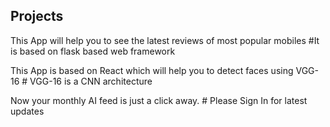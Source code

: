 ## Projects

<ProjectCard title="Mobile Review App" link="https://flask-webscrapper.herokuapp.com" bg="linear-gradient(to right, #4568dc 0%,#b06ab3 100%)">
This App will help you to see the latest reviews of most popular mobiles #It is based on flask based web framework
</ProjectCard>

<ProjectCard title="Face Detection App" link="https://frontend-smartdetect.herokuapp.com/" bg="linear-gradient(to right, #26F596 0%, #0499F2
 100%)">
This App is based on React which will help you to detect faces using VGG-16 # VGG-16 is a CNN architecture
</ProjectCard>

<ProjectCard title="Latest AI Article Feed" link="https://smilyamit.github.io/ML-Feed/" bg="linear-gradient(to right, #05D6D9  0%, #F907FC
 100%)">
Now your monthly AI feed is just a click away. # Please Sign In for latest updates
</ProjectCard>